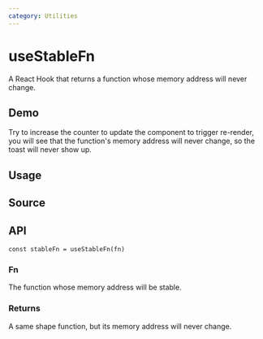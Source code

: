 ```yaml
---
category: Utilities
---
```


# useStableFn


<HooksType category="Utilities" lowLevel />

A React Hook that returns a function whose memory address will never change.

## Demo

Try to increase the counter to update the component to trigger re-render, you will see that the function's memory address will never change, so the toast will never show up.


<App />

## Usage



## Source


<Source />

## API

```tsx
const stableFn = useStableFn(fn)
```

### Fn

The function whose memory address will be stable.

### Returns

A same shape function, but its memory address will never change.
